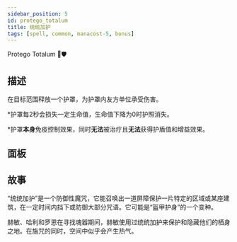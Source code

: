 ```yaml
---
sidebar_position: 5
id: protego_totalum
title: 统统加护
tags: [spell, common, manacost-5, bonus]
---
```


Protego Totalum 🥥🛡️

<!--truncate-->



<CardBasics cardKey={id}/>


## 描述

在目标范围释放一个护罩，为护罩内友方单位承受伤害。

*护罩每2秒会损失一定生命值，生命值下降为0时护照消失。

*护罩**本身**免疫控制效果，同时**无法**被治疗且**无法**获得护盾值和增益效果。

## 面板


<LevelComponent/>


<CardDynamicTable cardKey={id}/>


<CardComplexTable cardKey={id}/>





## 故事

“统统加护”是一个防御性魔咒，它能召唤出一道屏障保护一片特定的区域或某座建筑，在一定时间内挡下或防御大部分咒语。它可能是“盔甲护身”的一个变种。

赫敏、哈利和罗恩在寻找魂器期间，赫敏使用过统统加护来保护和隐藏他们的栖身之地。在施咒的同时，空间中似乎会产生热气。
